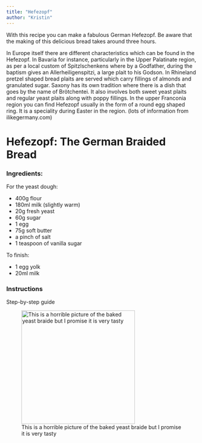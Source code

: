 ```yaml
---
title: "Hefezopf"
author: "Kristin"
---
```


With this recipe you can make a fabulous German Hefezopf. Be aware that the making of this delicious bread takes around three hours.

::: {.callout-note appearance="simple"}
In Europe itself there are different characteristics which can be found in the Hefezopf. In Bavaria for instance, particularly in the Upper Palatinate region, as per a local custom of Spitzlschenkens where by a Godfather, during the baptism gives an Allerheiligenspitzi, a large plait to his Godson. In Rhineland pretzel shaped bread plaits are served which carry fillings of almonds and granulated sugar. Saxony has its own tradition where there is a dish that goes by the name of Brötchentei. It also involves both sweet yeast plaits and regular yeast plaits along with poppy fillings. In the upper Franconia region you can find Hefezopf usually in the form of a round egg shaped ring. It is a speciality during Easter in the region. (lots of information from ilikegermany.com)
:::

# Hefezopf: The German Braided Bread

### Ingredients:

For the yeast dough:

-   400g flour
-   180ml milk (slightly warm)
-   20g fresh yeast
-   60g sugar
-   1 egg
-   75g soft butter
-   a pinch of salt
-   1 teaspoon of vanilla sugar

To finish:

-   1 egg yolk
-   20ml milk

### Instructions

Step-by-step guide








![This is a horrible picture of the baked yeast braide but I promise it is very tasty](images/Hefezopf.jpeg){width="300"}
